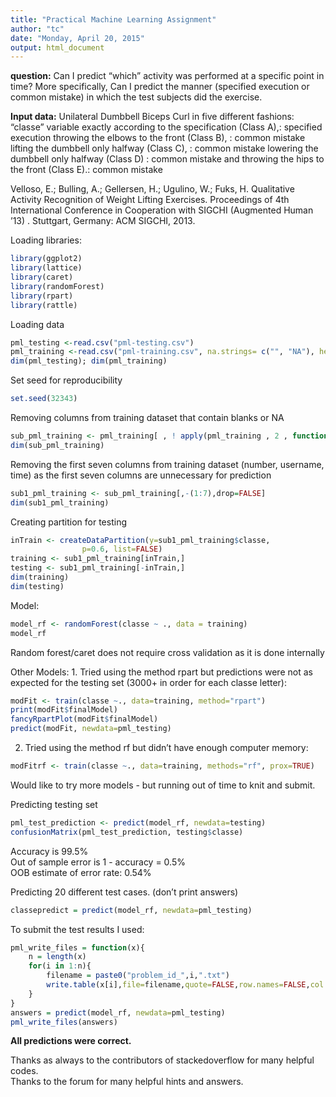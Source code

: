 ```yaml
---
title: "Practical Machine Learning Assignment"
author: "tc"
date: "Monday, April 20, 2015"
output: html_document
---
```

**question:**
Can I predict "which" activity was performed at a specific point in time?
More specifically, Can I predict the manner (specified execution or common 
mistake) in which the test subjects did the exercise. 

**Input data:**
Unilateral Dumbbell Biceps Curl in five different fashions: "classe" variable
exactly according to the specification (Class A),: specified execution 
throwing the elbows to the front (Class B), : common mistake
lifting the dumbbell only halfway (Class C), : common mistake
lowering the dumbbell only halfway (Class D) : common mistake
and throwing the hips to the front (Class E).: common mistake

Velloso, E.; Bulling, A.; Gellersen, H.; Ugulino, W.; Fuks, H. Qualitative Activity Recognition of Weight Lifting Exercises. Proceedings of 4th International Conference in Cooperation with SIGCHI (Augmented Human '13) . Stuttgart, Germany: ACM SIGCHI, 2013.

Loading libraries:
```r
library(ggplot2)
library(lattice)
library(caret)
library(randomForest)
library(rpart)
library(rattle)
```

Loading data
```r
pml_testing <-read.csv("pml-testing.csv")
pml_training <-read.csv("pml-training.csv", na.strings= c("", "NA"), header = TRUE)
dim(pml_testing); dim(pml_training)
```

Set seed for reproducibility
```r
set.seed(32343)
```

Removing columns from training dataset that contain blanks or NA
```r
sub_pml_training <- pml_training[ , ! apply(pml_training , 2 , function(x) any(is.na(x)))]
dim(sub_pml_training) 
```

Removing the first seven columns from training dataset (number, username, time)
as the first seven columns are unnecessary for prediction
```r
sub1_pml_training <- sub_pml_training[,-(1:7),drop=FALSE] 
dim(sub1_pml_training)
```

Creating partition for testing
```r
inTrain <- createDataPartition(y=sub1_pml_training$classe,
                p=0.6, list=FALSE)
training <- sub1_pml_training[inTrain,]
testing <- sub1_pml_training[-inTrain,]
dim(training)
dim(testing)
```

Model:
```r
model_rf <- randomForest(classe ~ ., data = training)
model_rf
```
Random forest/caret does not require cross validation as it is done internally

Other Models:
1. Tried using the method rpart but predictions were not as expected for the testing 
set (3000+ in order for each classe letter):
```r
modFit <- train(classe ~., data=training, method="rpart")
print(modFit$finalModel)
fancyRpartPlot(modFit$finalModel)
predict(modFit, newdata=pml_testing)
```
2. Tried using the method rf but didn't have enough computer memory:
```r
modFitrf <- train(classe ~., data=training, methods="rf", prox=TRUE)
```
Would like to try more models - but running out of time to knit and submit.

Predicting testing set
```r
pml_test_prediction <- predict(model_rf, newdata=testing)
confusionMatrix(pml_test_prediction, testing$classe)
```
Accuracy is 99.5%  
Out of sample error is 1 - accuracy = 0.5%  
OOB estimate of  error rate: 0.54%  

Predicting 20 different test cases. (don't print answers)
```r
classepredict = predict(model_rf, newdata=pml_testing)
```

To submit the test results I used: 
```r
pml_write_files = function(x){
    n = length(x)
    for(i in 1:n){
        filename = paste0("problem_id_",i,".txt")
        write.table(x[i],file=filename,quote=FALSE,row.names=FALSE,col.names=FALSE)
    }
}
answers = predict(model_rf, newdata=pml_testing)
pml_write_files(answers)
```
**All predictions were correct.** 

Thanks as always to the contributors of stackedoverflow for many helpful codes.   
Thanks to the forum for many helpful hints and answers.
